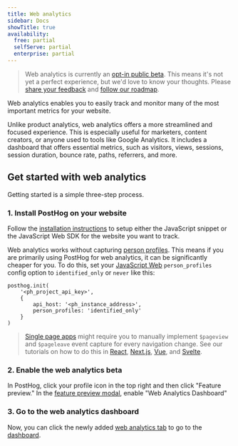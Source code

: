 ```yaml
---
title: Web analytics
sidebar: Docs
showTitle: true
availability:
  free: partial
  selfServe: partial
  enterprise: partial
---
```



> Web analytics is currently an [opt-in public beta](/docs/getting-started/enable-betas). This means it's not yet a perfect experience, but we'd love to know your thoughts. Please [share your feedback](http://app.posthog.com/home#supportModal) and [follow our roadmap](https://github.com/PostHog/posthog/issues/18547).

Web analytics enables you to easily track and monitor many of the most important metrics for your website. 

Unlike product analytics, web analytics offers a more streamlined and focused experience. This is especially useful for marketers, content creators, or anyone used to tools like Google Analytics. It includes a dashboard that offers essential metrics, such as visitors, views, sessions, session duration, bounce rate, paths, referrers, and more.

<ProductScreenshot
    imageLight = {webAnalyticsLight} 
    imageDark = {webAnalyticsDark}
    alt="Web analytics" 
    classes="rounded"
/>

## Get started with web analytics

Getting started is a simple three-step process.

### 1. Install PostHog on your website

Follow the [installation instructions](/docs/product-analytics/installation) to setup either the JavaScript snippet or the JavaScript Web SDK for the website you want to track.

Web analytics works without capturing [person profiles](/docs/data/persons). This means if you are primarily using PostHog for web analytics, it can be significantly cheaper for you. To do this, set your [JavaScript Web](/docs/libraries/js) `person_profiles` config option to `identified_only` or `never` like this:

```js-web
posthog.init(
    '<ph_project_api_key>',
    {
        api_host: '<ph_instance_address>',
        person_profiles: 'identified_only'
    }
)
```

> [Single page apps](/tutorials/single-page-app-pageviews) might require you to manually implement `$pageview` and `$pageleave` event capture for every navigation change. See our tutorials on how to do this in [React](/tutorials/single-page-app-pageviews), [Next.js](/docs/libraries/next-js#client-side-setup), [Vue](/docs/libraries/vue-js#capturing-page-views), and [Svelte](/tutorials/svelte-analytics#capturing-pageviews-and-pageleaves).

### 2. Enable the web analytics beta

In PostHog, click your profile icon in the top right and then click "Feature preview." In the [feature preview modal](https://app.posthog.com/home#panel=feature-previews), enable "Web Analytics Dashboard"

<ProductVideo
    videoLight = {webAnalyticsVideoLight}
    videoDark = {webAnalyticsVideoDark}
    alt = "Enable web Analytics video"
    classes = "rounded"
/>

### 3. Go to the web analytics dashboard

Now, you can click the newly added [web analytics tab](https://app.posthog.com/web) to go to the [dashboard](/docs/web-analytics/dashboard).
